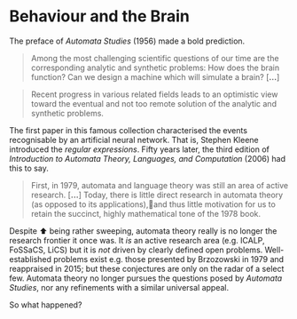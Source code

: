 
# Behaviour and the Brain

The preface of _Automata Studies_ (1956) made a bold prediction.

> Among the most challenging scientific questions of our time are the corresponding analytic and synthetic problems: How does the brain function? Can we design a machine which will simulate a brain? [__…__]

> Recent progress in various related fields leads to an optimistic view toward the eventual and not too remote solution of the analytic and synthetic problems.

The first paper in this famous collection characterised the events recognisable by an artificial neural network. That is, Stephen Kleene introduced the _regular expressions_. Fifty years later, the third edition of _Introduction to Automata Theory, Languages, and Computation_ (2006) had this to say.

> First, in 1979, automata and language theory was still an area of active research. [__…__] Today, there is little direct research in automata theory (as opposed to its applications),and thus little motivation for us to retain the succinct, highly mathematical tone of the 1978 book.

<!-- TODO
  - reference OBDDs (post 1970), although this an application
  - but not much research @ foundations i.e. det/nondet/regex
  - ANNs tend to be acyclic layers (Kleene ignored)
  - algebraic automata theory not helpful in applications
    e.g. Krohn-rhodes decomposition too large
  - missing a "nice" mathematical theory of complexity
    e.g. ANN much more succinct than dfa,
    e.g. but nfas allow superstates
-->

Despite <Icon title="the above">⬆️</Icon> being rather sweeping, automata theory really is no longer the research frontier it once was. It _is_ an active research area (e.g. <Ext href="https://eatcs.org/index.php/best-icalp-paper">ICALP</Ext>, <Ext href="https://link.springer.com/conference/fossacs">FoSSaCS</Ext>, <Ext href="http://lics.siglog.org/">LiCS</Ext>) but it is _not_ driven by clearly defined open problems. Well-established problems exist e.g. those presented by Brzozowski in <Ext href="https://www.sciencedirect.com/science/article/pii/B9780121153502500075">1979</Ext> and reappraised in <Ext href="https://hal.archives-ouvertes.fr/hal-01614375v2/document">2015</Ext>; but these conjectures are only on the radar of a select few. Automata theory no longer pursues the questions posed by _Automata Studies_, nor any refinements with a similar universal appeal.

So what happened?



<!-- The question moved into AI and Computational Complexity -->
<!-- Mathematical maturity, out of step with applications -->

<!-- - The questions posed by Automata Studies have universal appeal.
- Artificial Intelligence has PAC Learning
- Computational Complexity has the P vs NP question. -->
